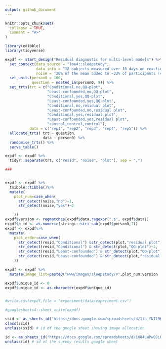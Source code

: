 ```yaml
---
output: github_document
---
```



```r
knitr::opts_chunk$set(
  collapse = TRUE,
  comment = "#>"
)
```

```r
library(edibble)
library(tidyverse)

expdf <- start_design("Residual diagnostic for multi-level models") %>%
  set_context(data_source = "lme4::sleepstudy",
              data_info = "18 subjects measured over 10 days on reaction time",
              noise = "20% of the mean added to ~33% of participants (=6 participants) for (random) 2 days") %>%
  set_units(person0 = 100,
            question = nested_in(person0, 9)) %>%
  set_trts(trt = c("Conditional,no,QQ-plot",
                   "Least-confounded,no,QQ-plot",
                   "Conditional,yes,QQ-plot",
                   "Least-confounded,yes,QQ-plot",
                   "Conditional,no,residual plot",
                   "Least-confounded,no,residual plot",
                   "Conditional,yes,residual plot",
                   "Least-confounded,yes,residual plot",
                   "control,control,control"),
           data = c("rep1", "rep2", "rep3", "rep4", "rep5")) %>%
  allocate_trts( trt ~ question,
                 data ~ person0) %>%
  randomise_trts() %>%
  serve_table()

expdf <- expdf %>%
  tidyr::separate(trt, c("resid", "noise", "plot"), sep = ",")

###


expdf <- expdf %>%
  tsibble::tibble()%>%
  mutate(
    plot_num=case_when(
      str_detect(noise,"no")~1,
      str_detect(noise,"yes")~2

    ))
expdf$version <- regmatches(expdf$data,regexpr(".$", expdf$data))
expdf$p_id <- as.numeric(stringi::stri_sub(expdf$person0,7))
expdf <- expdf%>%
  mutate(
    plot_order=case_when(
      str_detect(resid,"Conditional") &str_detect(plot,"residual plot")~1,
      str_detect(resid,"Conditional") & str_detect(plot,"QQ-plot")~2,
      str_detect(resid,"Least-confounded") & str_detect(plot,"QQ-plot")~3,
      str_detect(resid,"Least-confounded") & str_detect(plot,"residual plot")~4
    ))

expdf <- expdf %>%
  mutate(image_list=paste0("www/images/sleepstudy/v",plot_num,version ,"_" , plot_order ,".png"))

expdf$unique_id <- 0
expdf$unique_id <- as.character(expdf$unique_id)


#write.csv(expdf,file = "experiment/data/experiment.csv")

#googlesheets4::sheet_write(expdf)

ssid <- as_sheets_id("https://docs.google.com/spreadsheets/d/1lh_YNT19KoaJm9hyBAHFuHDGhTdNO7pFhkLOpWxX5YI/edit#gid=0")
class(ssid)
unclass(ssid) # id of the google sheet showing image allocation

id <- as_sheets_id("https://docs.google.com/spreadsheets/d/1X84LWPw0JiH9KslBzCEF4cNGe1hFsmrGJ7IM4PwJIC4/edit#gid=0")
unclass(id) # id of the survey results google sheet

```

